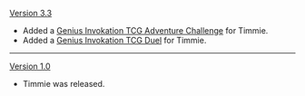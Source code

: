 {{Change History/Header}}
[[Version 3.3]]
* Added a [[Genius Invokation TCG/Stage/Timmie/A Tale of Two Hilichurls|Genius Invokation TCG Adventure Challenge]] for Timmie.
* Added a [[Genius Invokation TCG/Stage/Timmie/Duel: Timmie|Genius Invokation TCG Duel]] for Timmie.
----
[[Version 1.0]]
* Timmie was released.